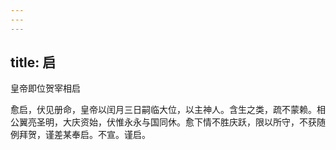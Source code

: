 ```yaml
---
---
---
```

title: 启
---



皇帝即位贺宰相启





愈启，伏见册命，皇帝以闰月三日嗣临大位，以主神人。含生之类，疏不蒙赖。相公翼亮圣明，大庆资始，伏惟永永与国同休。愈下情不胜庆跃，限以所守，不获随例拜贺，谨差某奉启。不宣。谨启。